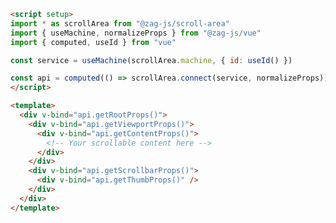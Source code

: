 ```html
<script setup>
import * as scrollArea from "@zag-js/scroll-area"
import { useMachine, normalizeProps } from "@zag-js/vue"
import { computed, useId } from "vue"

const service = useMachine(scrollArea.machine, { id: useId() })

const api = computed(() => scrollArea.connect(service, normalizeProps))
</script>

<template>
  <div v-bind="api.getRootProps()">
    <div v-bind="api.getViewportProps()">
      <div v-bind="api.getContentProps()">
        <!-- Your scrollable content here -->
      </div>
    </div>
    <div v-bind="api.getScrollbarProps()">
      <div v-bind="api.getThumbProps()" />
    </div>
  </div>
</template>
```
